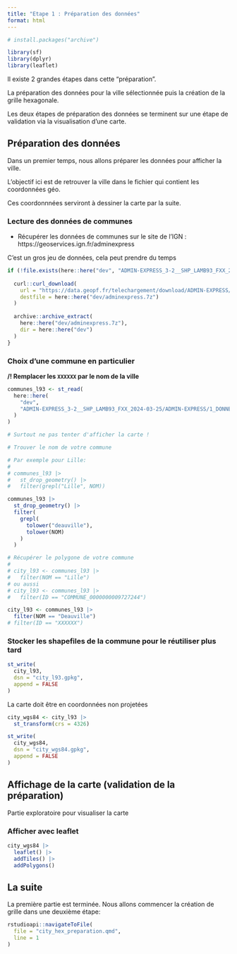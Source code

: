 ```yaml
---
title: "Etape 1 : Préparation des données"
format: html
---
```


```r
# install.packages("archive")

library(sf)
library(dplyr)
library(leaflet)
```

Il existe 2 grandes étapes dans cette "préparation". 

La préparation des données pour la ville sélectionnée puis la création de la grille hexagonale.

Les deux étapes de préparation des données se terminent sur une étape de validation via la visualisation d'une carte.

## Préparation des données

Dans un premier temps, nous allons préparer les données pour afficher la ville. 

L'objectif ici est de retrouver la ville dans le fichier qui contient les coordonnées géo.

Ces coordonnnées serviront à dessiner la carte par la suite.

### Lecture des données de communes

- Récupérer les données de communes sur le site de l'IGN : https://geoservices.ign.fr/adminexpress

C'est un gros jeu de données, cela peut prendre du temps

```r
if (!file.exists(here::here("dev", "ADMIN-EXPRESS_3-2__SHP_LAMB93_FXX_2024-03-25"))) {
  
  curl::curl_download(
    url = "https://data.geopf.fr/telechargement/download/ADMIN-EXPRESS/ADMIN-EXPRESS_3-2__SHP_LAMB93_FXX_2024-03-25/ADMIN-EXPRESS_3-2__SHP_LAMB93_FXX_2024-03-25.7z",
    destfile = here::here("dev/adminexpress.7z")
  )
  
  archive::archive_extract(
    here::here("dev/adminexpress.7z"), 
    dir = here::here("dev")
  )
}
```

### Choix d'une commune en particulier

**/!\ Remplacer les `XXXXXX` par le nom de la ville**

```r
communes_l93 <- st_read(
  here::here(
    "dev",
    "ADMIN-EXPRESS_3-2__SHP_LAMB93_FXX_2024-03-25/ADMIN-EXPRESS/1_DONNEES_LIVRAISON_2024-03-00237/ADE_3-2_SHP_LAMB93_FXX-ED2024-03-25/COMMUNE.shp"
  )
)

# Surtout ne pas tenter d'afficher la carte !

# Trouver le nom de votre commune

# Par exemple pour Lille:
#
# communes_l93 |> 
#   st_drop_geometry() |> 
#   filter(grepl("Lille", NOM))

communes_l93 |>
  st_drop_geometry() |>
  filter(
    grepl(
      tolower("deauville"), 
      tolower(NOM)
    )
  )

# Récupérer le polygone de votre commune
#
# city_l93 <- communes_l93 |>
#   filter(NOM == "Lille")
# ou aussi
# city_l93 <- communes_l93 |>
#   filter(ID == "COMMUNE_0000000009727244")

city_l93 <- communes_l93 |>
  filter(NOM == "Deauville")
# filter(ID == "XXXXXX")
```

### Stocker les shapefiles de la commune pour le réutiliser plus tard

```r
st_write(
  city_l93, 
  dsn = "city_l93.gpkg", 
  append = FALSE
)
```

La carte doit être en coordonnées non projetées

```r
city_wgs84 <- city_l93 |> 
  st_transform(crs = 4326)

st_write(
  city_wgs84, 
  dsn = "city_wgs84.gpkg", 
  append = FALSE
)
```


## Affichage de la carte (validation de la préparation)

Partie exploratoire pour visualiser la carte

### Afficher avec leaflet

```r
city_wgs84 |> 
  leaflet() |> 
  addTiles() |> 
  addPolygons()
```

## La suite

La première partie est terminée. Nous allons commencer la création de grille dans une deuxième étape:

```r
rstudioapi::navigateToFile(
  file = "city_hex_preparation.qmd", 
  line = 1
)
```
